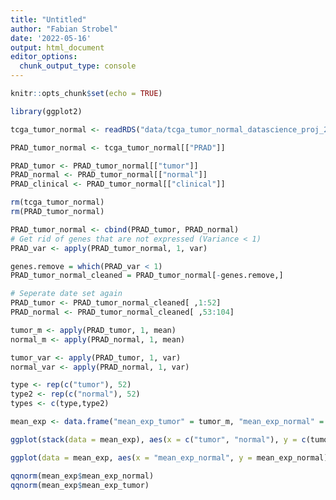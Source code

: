 ```yaml
---
title: "Untitled"
author: "Fabian Strobel"
date: '2022-05-16'
output: html_document
editor_options: 
  chunk_output_type: console
---
```


```r
knitr::opts_chunk$set(echo = TRUE)
```

```r
library(ggplot2)
```


```r
tcga_tumor_normal <- readRDS("data/tcga_tumor_normal_datascience_proj_2022.RDS")

PRAD_tumor_normal <- tcga_tumor_normal[["PRAD"]]

PRAD_tumor <- PRAD_tumor_normal[["tumor"]]
PRAD_normal <- PRAD_tumor_normal[["normal"]]
PRAD_clinical <- PRAD_tumor_normal[["clinical"]]

rm(tcga_tumor_normal)
rm(PRAD_tumor_normal)

PRAD_tumor_normal <- cbind(PRAD_tumor, PRAD_normal)
# Get rid of genes that are not expressed (Variance < 1)
PRAD_var <- apply(PRAD_tumor_normal, 1, var)

genes.remove = which(PRAD_var < 1)
PRAD_tumor_normal_cleaned = PRAD_tumor_normal[-genes.remove,]

# Seperate date set again 
PRAD_tumor <- PRAD_tumor_normal_cleaned[ ,1:52]
PRAD_normal <- PRAD_tumor_normal_cleaned[ ,53:104]
```

```r
tumor_m <- apply(PRAD_tumor, 1, mean)
normal_m <- apply(PRAD_normal, 1, mean)

tumor_var <- apply(PRAD_tumor, 1, var)
normal_var <- apply(PRAD_normal, 1, var)

type <- rep(c("tumor"), 52)
type2 <- rep(c("normal"), 52)
types <- c(type,type2)

mean_exp <- data.frame("mean_exp_tumor" = tumor_m, "mean_exp_normal" = normal_m)

ggplot(stack(data = mean_exp), aes(x = c("tumor", "normal"), y = c(tumor, normal))) + geom_violin() + geom_boxplot(width = 0.1) + ggtitle("mean gene expression") + ylab("mean gene expression") + xlab("tissue type")

ggplot(data = mean_exp, aes(x = "mean_exp_normal", y = mean_exp_normal)) + geom_violin() + geom_boxplot(width = 0.1) + ggtitle("mean gene expression") + ylab("mean gene expression") + xlab("tissue type")
```

```r
qqnorm(mean_exp$mean_exp_normal)
qqnorm(mean_exp$mean_exp_tumor)
```

